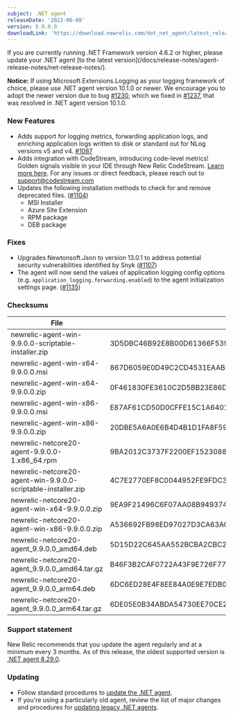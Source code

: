 ```yaml
---
subject: .NET agent
releaseDate: '2022-06-08'
version: 9.9.0.0
downloadLink: 'https://download.newrelic.com/dot_net_agent/latest_release'
---
```


<Callout variant="important">
If you are currently running .NET Framework version 4.6.2 or higher, please update your .NET agent [to the latest version](/docs/release-notes/agent-release-notes/net-release-notes/).
</Callout>

**Notice:** If using Microsoft.Extensions.Logging as your logging framework of choice, please use .NET agent version 10.1.0 or newer.  We encourage you to adopt the newer version due to bug [#1230](https://github.com/newrelic/newrelic-dotnet-agent/issues/1230), which we fixed in [#1237](https://github.com/newrelic/newrelic-dotnet-agent/pull/1237), that was resolved in .NET agent version 10.1.0.

### New Features
* Adds support for logging metrics, forwarding application logs, and enriching application logs written to disk or standard out for NLog versions v5 and v4. [#1087](https://github.com/newrelic/newrelic-dotnet-agent/pull/1087)
* Adds integration with CodeStream, introducing code-level metrics! Golden signals visible in your IDE through New Relic CodeStream. [Learn more here](https://docs.newrelic.com/docs/apm/agents/net-agent/other-features/net-codestream-integration). For any issues or direct feedback, please reach out to support@codestream.com
* Updates the following installation methods to check for and remove deprecated files. ([#1104](https://github.com/newrelic/newrelic-dotnet-agent/pull/1104))
  * MSI Installer
  * Azure Site Extension
  * RPM package
  * DEB package

### Fixes
* Upgrades Newtonsoft.Json to version 13.0.1 to address potential security vulnerabilities identified by Snyk ([#1107](https://github.com/newrelic/newrelic-dotnet-agent/pull/1107))
* The agent will now send the values of application logging config options (e.g. `application_logging.forwarding.enabled`) to the agent initialization settings page. ([#1135](https://github.com/newrelic/newrelic-dotnet-agent/pull/1135))

### Checksums
| File | SHA - 256  Hash |
| ---| ---|
| newrelic-agent-win-9.9.0.0-scriptable-installer.zip | 3D5DBC46B92E8B00D61366F53964623453D918350A6AFC7C8A98E1863379F05F |
| newrelic-agent-win-x64-9.9.0.0.msi | 867D6059E0D49C2CD4531EAAB04895AC270ACB19F814CE3BDE562F0F89400AA3 |
| newrelic-agent-win-x64-9.9.0.0.zip | 0F461830FE3610C2D5BB23E86D8DEC701F3300F25C2EA974A306011F40A33A0E |
| newrelic-agent-win-x86-9.9.0.0.msi | E87AF61CD50D0CFFE15C1A640127CC67DB67347DC952E3D97677EAACFD5A1A4D |
| newrelic-agent-win-x86-9.9.0.0.zip | 20DBE5A6A0E6B4D4B1D1FA8F5941974D8D1E87AECDF9EDF0B50A771B3EB02F5E |
| newrelic-netcore20-agent-9.9.0.0-1.x86_64.rpm | 9BA2012C3737F2200EF1523088BF1D5573B7B8571744E41880FCCF7F715035C5 |
| newrelic-netcore20-agent-win-9.9.0.0-scriptable-installer.zip | 4C7E2770EF8C0044952FE9FDC340B7A5FB10314F5CA0F6934E74E45D9692E974 |
| newrelic-netcore20-agent-win-x64-9.9.0.0.zip | 9EA9F21496C6F07AA08B9493746959A3CEC8BDD3F2D9E818BE030BD2D6EA5BC0 |
| newrelic-netcore20-agent-win-x86-9.9.0.0.zip | A536692FB98ED97027D3CA63AC93B50C96EB7BBD13368542B04111B63BD50C96 |
| newrelic-netcore20-agent_9.9.0.0_amd64.deb | 5D15D22C645AA552BCBA2CBC215E411CB220D1A730B1D801E383E29D085A173A |
| newrelic-netcore20-agent_9.9.0.0_amd64.tar.gz | B46F3B2CAF0722A43F9E726F775A921A290E557899AE57F2A38C176E120F8E8B |
| newrelic-netcore20-agent_9.9.0.0_arm64.deb | 6DC6ED28E4F8EE84A0E9E7EDB0F59AD1400EBC6558CAA536E136E47D59BAB270 |
| newrelic-netcore20-agent_9.9.0.0_arm64.tar.gz | 6DE05E0B34ABDA54730EE70CE2E411A06AA4D05F45102F5EF1A6F161D9A11702 |

### Support statement

New Relic recommends that you update the agent regularly and at a minimum every 3 months. As of this release, the oldest supported version is [.NET agent 8.29.0](/docs/release-notes/agent-release-notes/net-release-notes/net-agent-8290).

### Updating

* Follow standard procedures to [update the .NET agent](/docs/agents/net-agent/installation-configuration/update-net-agent).
* If you're using a particularly old agent, review the list of major changes and procedures for [updating legacy .NET agents](/docs/agents/net-agent/troubleshooting/upgrade-legacy-net-agents).

